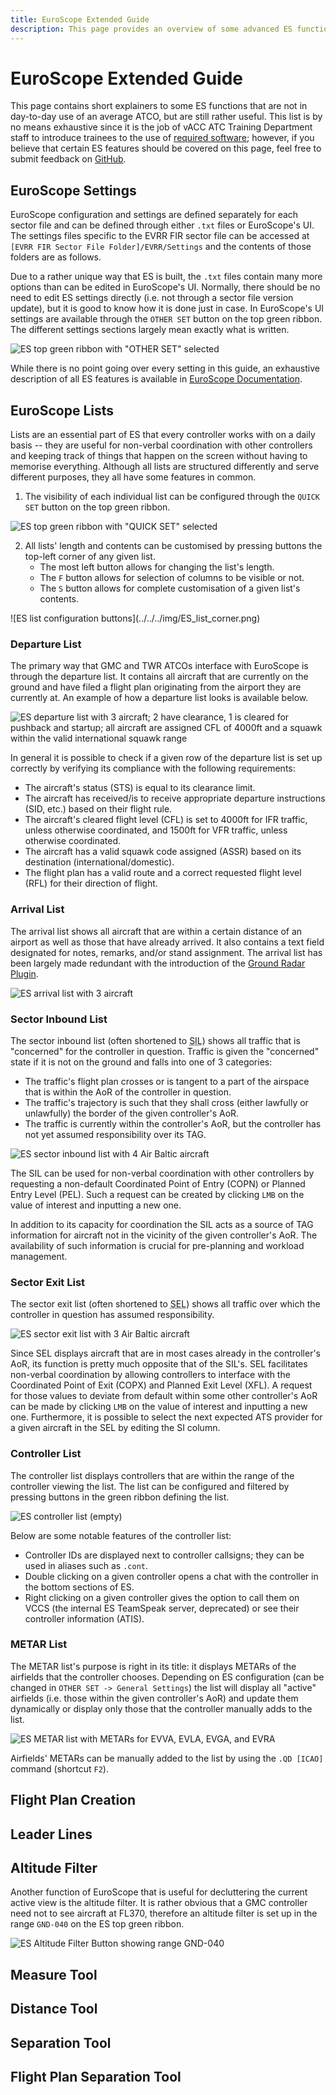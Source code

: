 ```yaml
---
title: EuroScope Extended Guide
description: This page provides an overview of some advanced ES functions that may be more useful for S1+ ATCOs.
---
```



# EuroScope Extended Guide

This page contains short explainers to some ES functions that are not in day-to-day use of an average ATCO, but are still rather useful. This list is by no means exhaustive since it is the job of vACC ATC Training Department staff to introduce trainees to the use of [required software](/software-guides#required-software); however, if you believe that certain ES features should be covered on this page, feel free to submit feedback on [GitHub](https://github.com/Latvia-vACC/Knowledgebase/issues/new?title=Feedback%20for%20%E2%80%9CEuroScope%20Extended%20Guide%E2%80%9D&labels=feedback,enhancement).

## EuroScope Settings

EuroScope configuration and settings are defined separately for each sector file and can be defined through either `.txt` files or EuroScope's UI. The settings files specific to the EVRR FIR sector file can be accessed at `[EVRR FIR Sector File Folder]/EVRR/Settings` and the contents of those folders are as follows.

<FileTree>
  <FileTree.Folder name="EVRR" defaultOpen>
    <FileTree.Folder name="Settings" defaultOpen>
      <FileTree.File name="ACC_APP-General.txt" />
      <FileTree.File name="ACC_APP-Tags.txt" />
      <FileTree.File name="Lists.txt" />
      <FileTree.File name="LoginProfiles.txt" />
      <FileTree.File name="Plugins.txt" />
      <FileTree.File name="Screen.txt" />
      <FileTree.File name="Symbology.txt" />
      <FileTree.File name="VoiceChannels.txt" />
    </FileTree.Folder>
  </FileTree.Folder>
</FileTree>

Due to a rather unique way that ES is built, the `.txt` files contain many more options than can be edited in EuroScope's UI. Normally, there should be no need to edit ES settings directly (i.e. not through a sector file version update), but it is good to know how it is done just in case. In EuroScope's UI settings are available through the `OTHER SET` button on the top green ribbon. The different settings sections largely mean exactly what is written.

![ES top green ribbon with "OTHER SET" selected](../../../img/other_set.png)

While there is no point going over every setting in this guide, an exhaustive description of all ES features is available in [EuroScope Documentation](https://www.euroscope.hu/wp/quick-start/).

## EuroScope Lists

Lists are an essential part of ES that every controller works with on a daily basis -- they are useful for non-verbal coordination with other controllers and keeping track of things that happen on the screen without having to memorise everything. Although all lists are structured differently and serve different purposes, they all have some features in common.

1. The visibility of each individual list can be configured through the `QUICK SET` button on the top green ribbon.

![ES top green ribbon with "QUICK SET" selected](../../../img/quick_set.png)

2. All lists' length and contents can be customised by pressing buttons the top-left corner of any given list.
   - The most left button allows for changing the list's length.
   - The `F` button allows for selection of columns to be visible or not.
   - The `S` button allows for complete customisation of a given list's contents.

<div className="leading-7 [&:not(:first-child)]:mt-6 [&>*>img]:w-[68px]">
  ![ES list configuration buttons](../../../img/ES_list_corner.png)
</div>

### Departure List

The primary way that GMC and TWR ATCOs interface with EuroScope is through the departure list. It contains all aircraft that are currently on the ground and have filed a flight plan originating from the airport they are currently at. An example of how a departure list looks is available below.

![ES departure list with 3 aircraft; 2 have clearance, 1 is cleared for pushback and startup; all aircraft are assigned CFL of 4000ft and a squawk within the valid international squawk range](../../../img/departure_list.png)

In general it is possible to check if a given row of the departure list is set up correctly by verifying its compliance with the following requirements:

- The aircraft's status (STS) is equal to its clearance limit.
- The aircraft has received/is to receive appropriate departure instructions (SID, etc.) based on their flight rule.
- The aircraft's cleared flight level (CFL) is set to 4000ft for IFR traffic, unless otherwise coordinated, and 1500ft for VFR traffic, unless otherwise coordinated.
- The aircraft has a valid squawk code assigned (ASSR) based on its destination (international/domestic).
- The flight plan has a valid route and a correct requested flight level (RFL) for their direction of flight.

### Arrival List

The arrival list shows all aircraft that are within a certain distance of an airport as well as those that have already arrived. It also contains a text field designated for notes, remarks, and/or stand assignment. The arrival list has been largely made redundant with the introduction of the [Ground Radar Plugin](./plugins#ground-radar-plugin).

![ES arrival list with 3 aircraft](../../../img/arrival_list.png)

### Sector Inbound List

The sector inbound list (often shortened to <abbr title="Sector Inbound List">SIL</abbr>) shows all traffic that is "concerned" for the controller in question. Traffic is given the "concerned" state if it is not on the ground and falls into one of 3 categories:

- The traffic's flight plan crosses or is tangent to a part of the airspace that is within the AoR of the controller in question.
- The traffic's trajectory is such that they shall cross (either lawfully or unlawfully) the border of the given controller's AoR.
- The traffic is currently within the controller's AoR, but the controller has not yet assumed responsibility over its TAG.

![ES sector inbound list with 4 Air Baltic aircraft](../../../img/SIL.png)

The SIL can be used for non-verbal coordination with other controllers by requesting a non-default Coordinated Point of Entry (COPN) or Planned Entry Level (PEL). Such a request can be created by clicking <kbd>`LMB`</kbd> on the value of interest and inputting a new one.

In addition to its capacity for coordination the SIL acts as a source of TAG information for aircraft not in the vicinity of the given controller's AoR. The availability of such information is crucial for pre-planning and workload management.

### Sector Exit List

The sector exit list (often shortened to <abbr title="Sector Exit List">SEL</abbr>) shows all traffic over which the controller in question has assumed responsibility.

![ES sector exit list with 3 Air Baltic aircraft](../../../img/SEL.png)

Since SEL displays aircraft that are in most cases already in the controller's AoR, its function is pretty much opposite that of the SIL's. SEL facilitates non-verbal coordination by allowing controllers to interface with the Coordinated Point of Exit (COPX) and Planned Exit Level (XFL). A request for those values to deviate from default within some other controller's AoR can be made by clicking <kbd>`LMB`</kbd> on the value of interest and inputting a new one. Furthermore, it is possible to select the next expected ATS provider for a given aircraft in the SEL by editing the SI column.

### Controller List

The controller list displays controllers that are within the range of the controller viewing the list. The list can be configured and filtered by pressing buttons in the green ribbon defining the list.

![ES controller list (empty)](../../../img/controller_list.png)

Below are some notable features of the controller list:

- Controller IDs are displayed next to controller callsigns; they can be used in aliases such as `.cont`.
- Double clicking on a given controller opens a chat with the controller in the bottom sections of ES.
- Right clicking on a given controller gives the option to call them on VCCS (the internal ES TeamSpeak server, deprecated) or see their controller information (ATIS).

### METAR List

The METAR list's purpose is right in its title: it displays METARs of the airfields that the controller chooses. Depending on ES configuration (can be changed in `OTHER SET -> General Settings`) the list will display all "active" airfields (i.e. those within the given controller's AoR) and update them dynamically or display only those that the controller manually adds to the list.

![ES METAR list with METARs for EVVA, EVLA, EVGA, and EVRA](../../../img/metar_list.png)

Airfields' METARs can be manually added to the list by using the `.QD [ICAO]` command (shortcut <kbd>`F2`</kbd>).

## Flight Plan Creation

## Leader Lines

## Altitude Filter

Another function of EuroScope that is useful for decluttering the current active view is the altitude filter. It is rather obvious that a GMC controller need not to see aircraft at FL370, therefore an altitude filter is set up in the range `GND-040` on the ES top green ribbon.

![ES Altitude Filter Button showing range GND-040](../../../img/altitude_filter.png)

## Measure Tool

## Distance Tool

## Separation Tool

## Flight Plan Separation Tool
